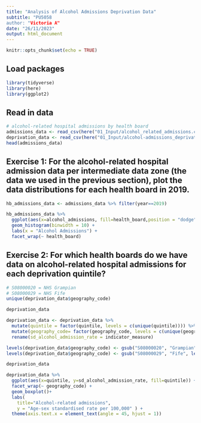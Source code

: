 ```yaml
---
title: "Analysis of Alcohol Admissions Deprivation Data"
subtitle: "PU5058
author: "Victoria A"
date: "26/11/2023"
output: html_document
---
```

```r
knitr::opts_chunk$set(echo = TRUE)
```

## Load packages
```r
library(tidyverse)
library(here)
library(ggplot2)
```
## Read in data
```r
# alcohol-related hospital admissions by health board
admissions_data <- read_csv(here("01_Input/alcohol_related_admissions.csv")) 
deprivation_data <- read_csv(here("01_Input/alcohol-admissions_deprivation-data.csv")) 
head(admissions_data)
```
## Exercise 1: For the alcohol-related hospital admission data per intermediate data zone (the data we used in the previous section), plot the data distributions for each health board in 2019.
```r
hb_admissions_data <- admissions_data %>% filter(year==2019)

hb_admissions_data %>%
  ggplot(aes(x=alcohol_admissions, fill=health_board,position = "dodge")) +
  geom_histogram(binwidth = 10) +
  labs(x = "Alcohol Admissions") +
  facet_wrap(~ health_board)

```
## Exercise 2: For which health boards do we have data on alcohol-related hospital admissions for each deprivation quintile?
```r
# S08000020 = NHS Grampian
# S08000029 = NHS Fife
unique(deprivation_data$geography_code)
```
```r
deprivation_data
```


```r
deprivation_data <- deprivation_data %>%
  mutate(quintile = factor(quintile, levels = c(unique(quintile)))) %>%
  mutate(geography_code= factor(geography_code, levels = c(unique(geography_code)))) %>%
  rename(sd_alcohol_admission_rate = indicator_measure)

levels(deprivation_data$geography_code) <- gsub("S08000020", "Grampian", levels(deprivation_data$geography_code)) # Health Board Name
levels(deprivation_data$geography_code) <- gsub("S08000029", "Fife", levels(deprivation_data$geography_code)) # Health Board Name

deprivation_data
```
```r
deprivation_data %>%
  ggplot(aes(x=quintile, y=sd_alcohol_admission_rate, fill=quintile)) + 
  facet_wrap(~ geography_code) +
  geom_boxplot()+
  labs(
    title="Alcohol-related admissions",
    y = "Age-sex standardised rate per 100,000" ) +
  theme(axis.text.x = element_text(angle = 45, hjust = 1))
```

